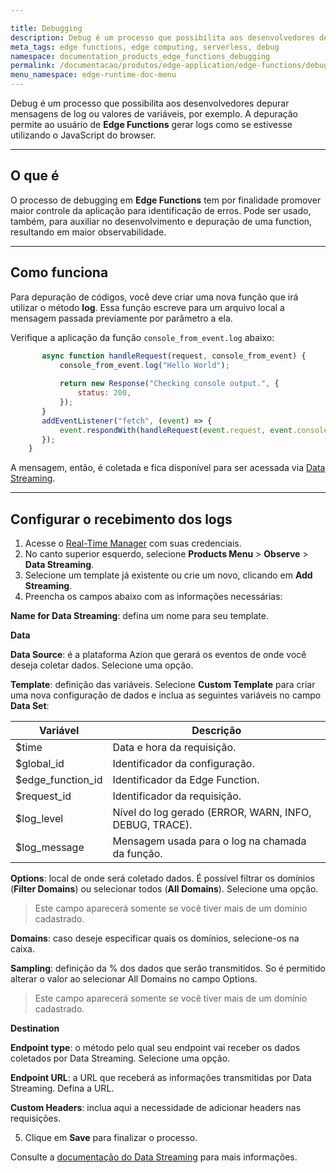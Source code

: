 ```yaml
---

title: Debugging
description: Debug é um processo que possibilita aos desenvolvedores depurar mensagens de log ou valores de variáveis.
meta_tags: edge functions, edge computing, serverless, debug
namespace: documentation_products_edge_functions_debugging
permalink: /documentacao/produtos/edge-application/edge-functions/debugging/
menu_namespace: edge-runtime-doc-menu
---
```


Debug é um processo que possibilita aos desenvolvedores depurar mensagens de log ou valores de variáveis, por exemplo. A depuração permite ao usuário de **Edge Functions** gerar logs como se estivesse utilizando o JavaScript do browser.

---

## O que é

O processo de debugging em **Edge Functions** tem por finalidade promover maior controle da aplicação para identificação de erros. Pode ser usado, também, para auxiliar no desenvolvimento e depuração de uma function, resultando em maior observabilidade.

---

## Como funciona

Para depuração de códigos, você deve criar uma nova função que irá utilizar o método **log**. Essa função escreve para um arquivo local a mensagem passada previamente por parâmetro a ela.

Verifique a aplicação da função `console_from_event.log` abaixo:

```js
       async function handleRequest(request, console_from_event) {
           console_from_event.log("Hello World");
    
           return new Response("Checking console output.", {
               status: 200,
           });
       }
       addEventListener("fetch", (event) => {
           event.respondWith(handleRequest(event.request, event.console));
       });
    }
```

A mensagem, então, é coletada e fica disponível para ser acessada via [Data Streaming](/pt-br/documentacao/produtos/data-streaming/).

---

## Configurar o recebimento dos logs

1. Acesse o [Real-Time Manager](https://manager.azion.com/) com suas credenciais.
2. No canto superior esquerdo, selecione **Products Menu** > **Observe** > **Data Streaming**.
3. Selecione um template já existente ou crie um novo, clicando em **Add Streaming**.
4. Preencha os campos abaixo com as informações necessárias:

**Name for Data Streaming**: defina um nome para seu template.

**Data**

**Data Source**: é a plataforma Azion que gerará os eventos de onde você deseja coletar dados. Selecione uma opção.

**Template**: definição das variáveis. Selecione **Custom Template** para criar uma nova configuração de dados e inclua as seguintes variáveis no campo **Data Set**:

| Variável | Descrição |
| --- | --- |
| $time | Data e hora da requisição. |
| $global_id | Identificador da configuração. |
| $edge_function_id | Identificador da Edge Function. |
| $request_id | Identificador da requisição. |
| $log_level | Nível do log gerado (ERROR, WARN, INFO, DEBUG, TRACE). |
| $log_message | Mensagem usada para o log na chamada da função. |

**Options**: local de onde será coletado dados. É possível filtrar os domínios (**Filter Domains**) ou selecionar todos (**All Domains**). Selecione uma opção.

> Este campo aparecerá somente se você tiver mais de um domínio cadastrado.

**Domains**: caso deseje especificar quais os domínios, selecione-os na caixa.

**Sampling**: definição da % dos dados que serão transmitidos. So é permitido alterar o valor ao selecionar All Domains no campo Options.

> Este campo aparecerá somente se você tiver mais de um domínio cadastrado.

**Destination**

**Endpoint type**: o método pelo qual seu endpoint vai receber os dados coletados por Data Streaming. Selecione uma opção.

**Endpoint URL**: a URL que receberá as informações transmitidas por Data Streaming. Defina a URL.

**Custom Headers**: inclua aqui a necessidade de adicionar headers nas requisições.

5. Clique em **Save** para finalizar o processo.

Consulte a [documentação do Data Streaming](/pt-br/documentacao/produtos/data-streaming/) para mais informações.


